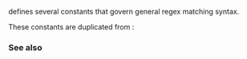 {{cpp/title|basic_regex constants}}
{{cpp/regex/basic_regex/navbar}}

{{dcl begin}}
{{dcl header|regex}}
{{dcl|1=
static constexpr std::regex_constants::syntax_option_type icase =
    std::regex_constants::icase;
static constexpr std::regex_constants::syntax_option_type nosubs =
    std::regex_constants::nosubs;
static constexpr std::regex_constants::syntax_option_type optimize =
    std::regex_constants::optimize;
static constexpr std::regex_constants::syntax_option_type collate =
    std::regex_constants::collate;
static constexpr std::regex_constants::syntax_option_type ECMAScript =
    std::regex_constants::ECMAScript;
static constexpr std::regex_constants::syntax_option_type basic =
    std::regex_constants::basic;
static constexpr std::regex_constants::syntax_option_type extended =
    std::regex_constants::extended;
static constexpr std::regex_constants::syntax_option_type awk =
    std::regex_constants::awk;
static constexpr std::regex_constants::syntax_option_type grep =
    std::regex_constants::grep;
static constexpr std::regex_constants::syntax_option_type egrep =
    std::regex_constants::egrep;
}}
{{dcl|since=c++17|1=
static constexpr std::regex_constants::syntax_option_type multiline =
    std::regex_constants::multiline;
}}
{{dcl end}}

{{lc|std::basic_regex}} defines several constants that govern general regex matching syntax.

These constants are duplicated from {{c|std::regex_constants}}:

{{cpp/regex/syntax option type consts}}

===See also===
{{dsc begin}}
{{dsc inc|cpp/regex/dsc syntax_option_type}}
{{dsc end}}

{{langlinks|de|es|fr|it|ja|pt|ru|zh}}
